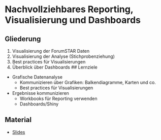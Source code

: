 # Nachvollziehbares Reporting, Visualisierung und Dashboards 
## Gliederung
1. Visualisierung der ForumSTAR Daten
2. Visualisierung der Analyse (Stichprobenziehung) 
3. Best practices für Visualisierungen
4. Überblick über Dashboards
## Lernziele
* Grafische Datenanalyse
  - Kommunizieren über Grafiken: Balkendiagramme, Karten und co.
  - Best practices für Visualisierungen
* Ergebnisse kommunizieren
  - Workbooks für Reporting verwenden
  - Dashboards/Shiny


## Material
* [Slides](google.com)
